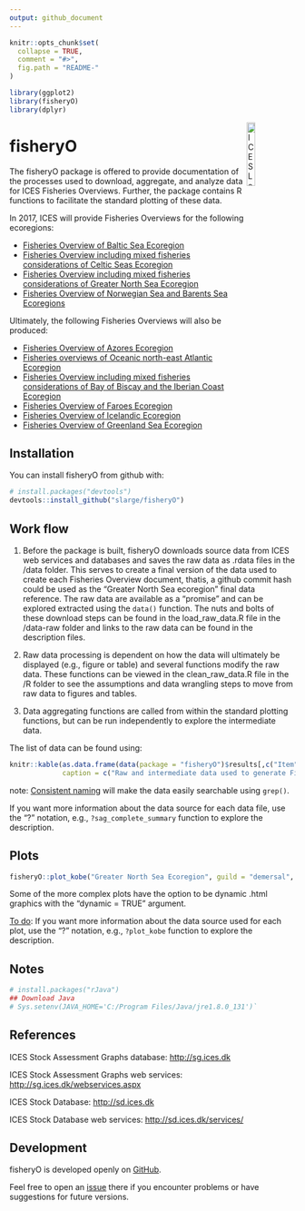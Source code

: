 ```yaml
---
output: github_document
---
```


<!-- README.md is generated from README.Rmd. Please edit that file -->

```r
knitr::opts_chunk$set(
  collapse = TRUE,
  comment = "#>",
  fig.path = "README-"
)

library(ggplot2)
library(fisheryO)
library(dplyr)
```

[<img align="right" alt="ICES Logo" width="17%" height="17%" src="http://ices.dk/_layouts/15/1033/images/icesimg/iceslogo.png">](http://ices.dk)

# fisheryO

The fisheryO package is offered to provide documentation of the processes used to download, aggregate, and analyze data for ICES Fisheries Overviews. Further, the package contains R functions to facilitate the standard plotting of these data.

In 2017, ICES will provide Fisheries Overviews for the following ecoregions:

* [Fisheries Overview of Baltic Sea Ecoregion](https://community.ices.dk/Advice/Advice2017/BalticSea/Draft_advice/BalticSeaEcoregion_FisheriesOverviews.docx?Web=1)
* [Fisheries Overview including mixed fisheries considerations of Celtic Seas Ecoregion](https://community.ices.dk/Advice/Advice2017/CelticSea/Draft_advice/CelticSeasEcoregion_FisheriesOverviews.docx?Web=1)
* [Fisheries Overview including mixed fisheries considerations of Greater North Sea Ecoregion](https://community.ices.dk/Advice/Advice2017/NorthSea/Draft_advice/GreaterNorthSeaEcoregion_FisheriesOverviews.docx?Web=1)
* [Fisheries Overview of Norwegian Sea and Barents Sea Ecoregions](https://community.ices.dk/Advice/Advice2017/BarentsSea/Draft_advice/NorwegianSeaBarentsSeaEcoregions_FisheriesOverviews.docx?Web=1)


Ultimately, the following Fisheries Overviews will also be produced:

* [Fisheries Overview of Azores Ecoregion](https://community.ices.dk/Advice/Advice2016/Widely/Draft_advice/AzoresEcoregion_FisheriesOverviews.docx?Web=1)
* [Fisheries overviews of Oceanic north-east Atlantic Ecoregion](https://community.ices.dk/Advice/Advice2016/Widely/Draft_advice/OceanicNortheastAtlanticEcoregion_FisheriesOverviews.docx?Web=1)
* [Fisheries Overview including mixed fisheries considerations of Bay of Biscay and the Iberian Coast Ecoregion](https://community.ices.dk/Advice/Advice2016/Biscay/Draft_advice/BayofBiscayandtheIberianCoastEcoregion_FisheriesOverviews.docx?Web=1)
* [Fisheries Overview of Faroes Ecoregion](https://community.ices.dk/Advice/Advice2016/Faroes/Draft_advice/FaroesEcoregion_FisheriesOverviews.docx?Web=1)
* [Fisheries Overview of Icelandic Ecoregion](https://community.ices.dk/Advice/Advice2016/Iceland/Draft_advice/IcelandicEcoregion_FisheriesOverviews.docx?Web=1)
* [Fisheries Overview of Greenland Sea Ecoregion](https://community.ices.dk/Advice/Advice2016/Iceland/Draft_advice/GreenlandSeaEcoregion_FisheriesOverviews.docx?Web=1)

## Installation

You can install fisheryO from github with:

```r
# install.packages("devtools")
devtools::install_github("slarge/fisheryO")
```


## Work flow

1. Before the package is built, fisheryO downloads source data from ICES web services and databases and saves the raw data as .rdata files in the /data folder. This serves to create a final version of the data used to create each Fisheries Overview document, thatis, a github commit hash could be used as the "Greater North Sea ecoregion" final data reference. The raw data are available as a "promise" and can be explored extracted using the `data()` function. The nuts and bolts of these download steps can be found in the load_raw_data.R file in the /data-raw folder and links to the raw data can be found in the description files.

2. Raw data processing is dependent on how the data will ultimately be displayed (e.g., figure or table) and several functions modify the raw data. These functions can be viewed in the clean_raw_data.R file in the /R folder to see the assumptions and data wrangling steps to move from raw data to figures and tables.

3. Data aggregating functions are called from within the standard plotting functions, but can be run independently to explore the intermediate data.

The list of data can be found using:
```r
knitr::kable(as.data.frame(data(package = "fisheryO")$results[,c("Item", "Title")]),
             caption = c("Raw and intermediate data used to generate Fisheries Overviews"))
```

note: [Consistent naming](https://github.com/slarge/fisheryO/issues/11) will make the data easily searchable using `grep()`.

If you want more information about the data source for each data file, use the "?<data_name>" notation, e.g., `?sag_complete_summary` function to explore the description.

## Plots

```r

fisheryO::plot_kobe("Greater North Sea Ecoregion", guild = "demersal", return_plot = TRUE, dynamic = FALSE)
```

Some of the more complex plots have the option to be dynamic .html graphics with the "dynamic = TRUE" argument.

[To do](https://github.com/slarge/fisheryO/issues/12): If you want more information about the data source used for each plot, use the "?<plot_function>" notation, e.g., `?plot_kobe` function to explore the description.


Notes
-------

```r
# install.packages("rJava")
## Download Java
# Sys.setenv(JAVA_HOME='C:/Program Files/Java/jre1.8.0_131')`
```

References
----------

ICES Stock Assessment Graphs database: <http://sg.ices.dk>

ICES Stock Assessment Graphs web services: <http://sg.ices.dk/webservices.aspx>

ICES Stock Database: <http://sd.ices.dk>

ICES Stock Database web services: <http://sd.ices.dk/services/>

Development
-----------

fisheryO is developed openly on [GitHub](https://github.com/slarge/fisheryO).

Feel free to open an [issue](https://github.com/slarge/fisheryO/issues) there if you encounter problems or have suggestions for future versions.

